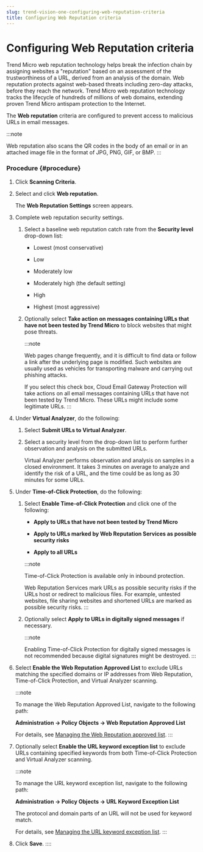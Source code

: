 ```yaml
---
slug: trend-vision-one-configuring-web-reputation-criteria
title: Configuring Web Reputation criteria
---
```

# Configuring Web Reputation criteria

Trend Micro web reputation technology helps break the infection chain by assigning websites a "reputation" based on an assessment of the trustworthiness of a URL, derived from an analysis of the domain. Web reputation protects against web-based threats including zero-day attacks, before they reach the network. Trend Micro web reputation technology tracks the lifecycle of hundreds of millions of web domains, extending proven Trend Micro antispam protection to the Internet.

The **Web reputation** criteria are configured to prevent access to malicious URLs in email messages.

:::note

Web reputation also scans the QR codes in the body of an email or in an attached image file in the format of JPG, PNG, GIF, or BMP.
:::

### Procedure {#procedure}

1.  Click **Scanning Criteria**.

2.  Select and click **Web reputation**.

    The **Web Reputation Settings** screen appears.

3.  Complete web reputation security settings.

    1.  Select a baseline web reputation catch rate from the **Security level** drop-down list:

        - Lowest (most conservative)

        - Low

        - Moderately low

        - Moderately high (the default setting)

        - High

        - Highest (most aggressive)

    2.  Optionally select **Take action on messages containing URLs that have not been tested by Trend Micro** to block websites that might pose threats.

        :::note

        Web pages change frequently, and it is difficult to find data or follow a link after the underlying page is modified. Such websites are usually used as vehicles for transporting malware and carrying out phishing attacks.

        If you select this check box, Cloud Email Gateway Protection will take actions on all email messages containing URLs that have not been tested by Trend Micro. These URLs might include some legitimate URLs.
        :::

4.  Under **Virtual Analyzer**, do the following:

    1.  Select **Submit URLs to Virtual Analyzer**.

    2.  Select a security level from the drop-down list to perform further observation and analysis on the submitted URLs.

        Virtual Analyzer performs observation and analysis on samples in a closed environment. It takes 3 minutes on average to analyze and identify the risk of a URL, and the time could be as long as 30 minutes for some URLs.

5.  Under **Time-of-Click Protection**, do the following:

    1.  Select **Enable Time-of-Click Protection** and click one of the following:

        - **Apply to URLs that have not been tested by Trend Micro**

        - **Apply to URLs marked by Web Reputation Services as possible security risks**

        - **Apply to all URLs**

        :::note

        Time-of-Click Protection is available only in inbound protection.

        Web Reputation Services mark URLs as possible security risks if the URLs host or redirect to malicious files. For example, untested websites, file sharing websites and shortened URLs are marked as possible security risks.
        :::

    2.  Optionally select **Apply to URLs in digitally signed messages** if necessary.

        :::note

        Enabling Time-of-Click Protection for digitally signed messages is not recommended because digital signatures might be destroyed.
        :::

6.  Select **Enable the Web Reputation Approved List** to exclude URLs matching the specified domains or IP addresses from Web Reputation, Time-of-Click Protection, and Virtual Analyzer scanning.

    :::note

    To manage the Web Reputation Approved List, navigate to the following path:

    **Administration → Policy Objects → Web Reputation Approved List**

    For details, see [Managing the Web Reputation approved list](managing-wrs-approved-list.mdx).
    :::

7.  Optionally select **Enable the URL keyword exception list** to exclude URLs containing specified keywords from both Time-of-Click Protection and Virtual Analyzer scanning.

    :::note

    To manage the URL keyword exception list, navigate to the following path:

    **Administration → Policy Objects → URL Keyword Exception List**

    The protocol and domain parts of an URL will not be used for keyword match.

    For details, see [Managing the URL keyword exception list](managing-url-keyword-exception-list.mdx).
    :::

8.  Click **Save**.
::::
